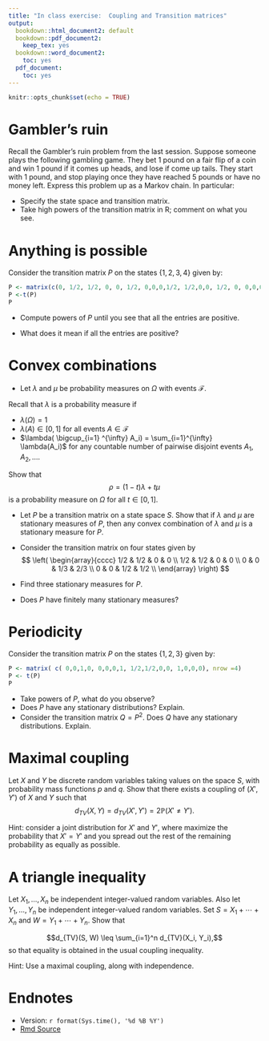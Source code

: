 ```yaml
---
title: "In class exercise:  Coupling and Transition matrices"
output:
  bookdown::html_document2: default
  bookdown::pdf_document2:
    keep_tex: yes
  bookdown::word_document2:
    toc: yes
  pdf_document:
    toc: yes
---
```



```r
knitr::opts_chunk$set(echo = TRUE)
```

#  Gambler's ruin

Recall the Gambler's ruin problem from the last session.   Suppose someone plays the following gambling game.   They bet $1$ pound on a fair flip of a coin and win $1$ pound if it comes up heads, and lose if come up tails.
  They start with $1$ pound, and stop playing once they have reached $5$ pounds or have  no money left.   Express this problem up as a Markov chain.  In particular:
  
  * Specify the state space and transition matrix.
  * Take  high powers of the transition matrix in R; comment on what you see.
  
  
#  Anything is possible
  
Consider the transition matrix $P$ on the states $\{1,2,3,4\}$ given by:  
  
```r
P <- matrix(c(0, 1/2, 1/2, 0, 0, 1/2, 0,0,0,1/2, 1/2,0,0, 1/2, 0, 0,0,0,1/2, 1/2, 1/3, 1/3, 0, 0, 1/3), nrow =5)
P <-t(P)
P
```

* Compute powers of $P$ until you see that all the entries are positive.  

* What does it mean if all the entries are positive?



#  Convex combinations

* Let $\lambda$ and $\mu$ be probability measures on $\Omega$ with events $\mathcal{F}$.     

Recall that $\lambda$ is a probability measure if

   - $\lambda(\Omega) =1$
   - $\lambda(A ) \in [0,1]$ for all events $A \in \mathcal{F}$
   - $\lambda( \bigcup_{i=1} ^{\infty} A_i) = \sum_{i=1}^{\infty} \lambda(A_i)$ for any countable number of pairwise disjoint events $A_1, A_2, \ldots$.

Show that 
$$\rho = (1-t)\lambda + t \mu$$
is a probability measure on $\Omega$ for all $t \in [0,1]$.  

* Let $P$ be a transition matrix on a state space $S$.  Show that if $\lambda$ and $\mu$ are stationary measures of $P$, then any convex combination of $\lambda$ and $\mu$ is a  stationary measure for $P$.   

* Consider the transition matrix on four states given by
$$
\left( \begin{array}{cccc}
1/2 & 1/2 & 0 & 0 \\
1/2 & 1/2 & 0 & 0  \\
0 & 0 & 1/3 & 2/3 \\
0 & 0 & 1/2 & 1/2 \\
 \end{array} \right)
 $$
* Find three stationary measures for $P$.  
*  Does $P$ have finitely many stationary measures?


#  Periodicity

Consider the transition matrix $P$ on the states $\{1,2,3\}$ given by:  
```r
P <- matrix( c( 0,0,1,0, 0,0,0,1, 1/2,1/2,0,0, 1,0,0,0), nrow =4)
P <- t(P)
P
```
*  Take powers of $P$, what do you observe?
*  Does $P$ have any stationary distributions?  Explain.
*  Consider the transition matrix $Q = P^2$.  Does $Q$ have any stationary distributions.  Explain.  


# Maximal coupling

Let $X$ and $Y$ be discrete random variables taking values on the space $S$, with probability mass functions $p$ and $q$.   Show that there exists a coupling of $(X', Y')$ of $X$ and $Y$ such that 
$$d_{TV}(X, Y) = d_{TV}(X', Y') = 2 \mathbb{P}(X' \not = Y').$$

Hint: consider a joint distribution for $X'$ and $Y'$, where maximize the probability that $X'=Y'$ and you spread out the rest of the remaining probability as equally as possible.


#  A triangle inequality

Let $X_1, \ldots, X_n$ be independent integer-valued random variables.  Also let $Y_1, \ldots, Y_n$ be independent integer-valued random variables.  Set $S=X_1 + \cdots + X_n$ and $W = Y_1 + \cdots + Y_n$.  Show that 

$$d_{TV}(S, W) \leq \sum_{i=1}^n d_{TV}(X_i, Y_i),$$
so that equality is obtained in the usual coupling inequality. 

Hint:  Use a maximal coupling, along with independence.


#  Endnotes

* Version: `r format(Sys.time(), '%d %B %Y')`
* [Rmd Source](https://tsoo-math.github.io/ucl2/class3.Rmd)
<br>
<br>
<br>
